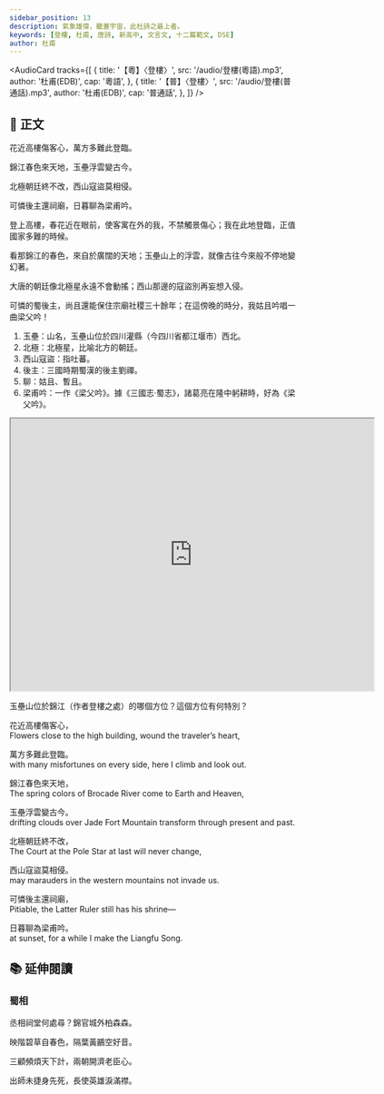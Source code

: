 ```yaml
---
sidebar_position: 13
description: 氣象雄偉，籠蓋宇宙，此杜詩之最上者。
keywords: [登樓, 杜甫, 唐詩, 新高中, 文言文, 十二篇範文, DSE]
author: 杜甫
---
```


<!-- <Intro>

</Intro> -->

<AudioCard
  tracks={[
    {
      title: '【粵】〈登樓〉',
      src: '/audio/登樓(粵語).mp3',
      author: '杜甫(EDB)',
      cap: '粵語',
    },
    {
      title: '【普】〈登樓〉',
      src: '/audio/登樓(普通話).mp3',
      author: '杜甫(EDB)',
      cap: '普通話',
    },
  ]}
/>

## 📖 正文

<div className="main poetry">

花近高樓傷客心，萬方多難此登臨。

錦江春色來天地，<Annotate title="山名，玉壘山位於四川灌縣（今四川省都江堰市）西北。">玉壘</Annotate>浮雲變古今。

<Annotate title="北極星，比喻北方的朝廷。">北極</Annotate>朝廷終不改，<Annotate title="指吐蕃">西山寇盜</Annotate>莫相侵。

可憐<Annotate title="三國時期蜀漢的後主劉禪。">後主</Annotate>還祠廟，日暮<Annotate title="姑且、暫且。">聊</Annotate>為<Annotate title="一作《梁父吟》。據《三國志‧蜀志》，諸葛亮在隆中躬耕時，好為《梁父吟》。">梁甫吟</Annotate>。

</div>

<Translation>

登上高樓，春花近在眼前，使客寓在外的我，不禁觸景傷心；我在此地登臨，正值國家多難的時候。

看那錦江的春色，來自於廣闊的天地；玉壘山上的浮雲，就像古往今來般不停地變幻著。

大唐的朝廷像北極星永遠不會動搖；西山那邊的寇盜別再妄想入侵。

可憐的蜀後主，尚且還能保住宗廟社稷三十餘年；在這傍晚的時分，我姑且吟唱一曲梁父吟！

</Translation>

<Dictionary>

<ol>
  <li>玉壘：山名，玉壘山位於四川灌縣（今四川省都江堰市）西北。</li>
  <li>北極：北極星，比喻北方的朝廷。</li>
  <li>西山寇盜：指吐蕃。</li>
  <li>後主：三國時期蜀漢的後主劉禪。</li>
  <li>聊：姑且、暫且。</li>
  <li>梁甫吟：一作《梁父吟》。據《三國志‧蜀志》，諸葛亮在隆中躬耕時，好為《梁父吟》。</li>
</ol>

</Dictionary>

<Media>

<Tabs>
  <TabItem value='經典動畫教材套' default>
    <Youtube id='NXrDxUCpbxg' />
  </TabItem>
</Tabs>

</Media>

<Appreciation>

<DeepDive title="杜甫登樓，為甚麼要特別望向玉壘山？">

<iframe src="https://www.google.com/maps/d/embed?mid=147DtnHREyiVQMJE720Fsy_vbIjLb8I0&ehbc=2E312F&ll=30.848868685617152%2C103.8122785824531&z=10" width="640" height="480"></iframe>

玉壘山位於錦江（作者登樓之處）的哪個方位？這個方位有何特別？

</DeepDive>

</Appreciation>

<Text title="Climbing an Upper Storey by Stephen Owen">

花近高樓傷客心，  
Flowers close to the high building, wound the traveler’s heart,

萬方多難此登臨。  
with many misfortunes on every side, here I climb and look out.

錦江春色來天地，  
The spring colors of Brocade River come to Earth and Heaven,

玉壘浮雲變古今。  
drifting clouds over Jade Fort Mountain transform through present and past.

北極朝廷終不改，  
The Court at the Pole Star at last will never change,

西山寇盜莫相侵。  
may marauders in the western mountains not invade us.

可憐後主還祠廟，  
Pitiable, the Latter Ruler still has his shrine—

日暮聊為梁甫吟。  
at sunset, for a while I make the Liangfu Song.

</Text>

## 📚 延伸閱讀

### 蜀相

<div className="read-around poetry">

丞相祠堂何處尋？錦官城外柏森森。

映階碧草自春色，隔葉黃鸝空好音。

三顧頻煩天下計，兩朝開濟老臣心。

出師未捷身先死，長使英雄淚滿襟。

</div>

<!-- <Resources>

</Resources> -->
